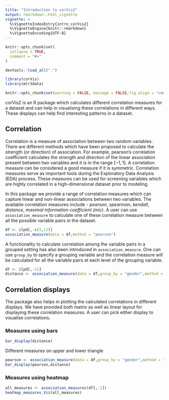 ```yaml
---
title: "Introduction to corVis2"
output: rmarkdown::html_vignette
vignette: >
  %\VignetteIndexEntry{intro_corVis2}
  %\VignetteEngine{knitr::rmarkdown}
  %\VignetteEncoding{UTF-8}
---
```


```r
knitr::opts_chunk$set(
  collapse = TRUE,
  comment = "#>"
)
```

```r
devtools::load_all(".")
```

```r
library(corVis)
library(mlr3data)
```


```r
knitr::opts_chunk$set(warning = FALSE, message = FALSE,fig.align = "center",fig.height = 6,fig.width = 6)
```

corVis2 is an R package which calculates different correlation measures for a dataset and can help in visualising these correlations in different ways. These displays can help find interesting patterns in a dataset.

## Correlation

Correlation is a measure of association between two random variables. There are different methods which have been proposed to calculate the strength (or direction) of association. For example, pearson's correlation coefficient calculates the strength and direction of the linear association present between two variables and it is in the range $[-1,1]$. A correlation measure can be considered a good measure if it is symmetric. Correlation measures serve as important tools during the Exploratory Data Analysis (EDA) process. These measures can be used for screening variables which are highly correlated in a high-dimensional dataset prior to modeling.

In this package we provide a range of correlation measures which can capture linear and non-linear associations between two variables. The available correlation measures include - *pearson*, *spearman*, *kendall*, *distance*, *maximal information coefficient (mic)*. A user can use `association_measure` to calculate one of these correlation measure between all the possible variable pairs in the dataset. 

```r
df <- ilpd[,-c(2,11)]
association_measure(data = df,method = "pearson")
```

A functionality to calculate correlation among the variable pairs in a grouped setting has also been introduced in  `association_measure`. One can use `group_by` to specify a grouping variable and the correlation measure will be calculated for all the variable pairs at each level of the grouping variable. 

```r
df <- ilpd[,-11]
distance <- association_measure(data = df,group_by = "gender",method = "distance")
```

## Correlation displays

The package also helps in plotting the calculated correlations in different displays. We have provided both matrix as well as linear layout for displaying these correlation measures. A user can pick either display to visualise correlations.

### Measures using bars
```r
bar_display(distance)
```

Different measures on upper and lower triangle
```r
pearson <- association_measure(data = df,group_by = "gender",method = "pearson")
bar_display(pearson,distance)
```

### Measures using heatmap
```r
all_measures <- association_measures(df[,-2])
heatmap_measures_Viz(all_measures)
```


